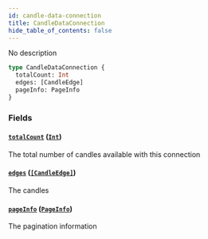 ```yaml
---
id: candle-data-connection
title: CandleDataConnection
hide_table_of_contents: false
---
```



No description

```graphql
type CandleDataConnection {
  totalCount: Int
  edges: [CandleEdge]
  pageInfo: PageInfo
}
```


### Fields

#### [`totalCount`](#) ([`Int`](/mainnet/api/graphql/scalars/int))

The total number of candles available with this connection


#### [`edges`](#) ([`[CandleEdge]`](/mainnet/api/graphql/objects/candle-edge))

The candles


#### [`pageInfo`](#) ([`PageInfo`](/mainnet/api/graphql/objects/page-info))

The pagination information




